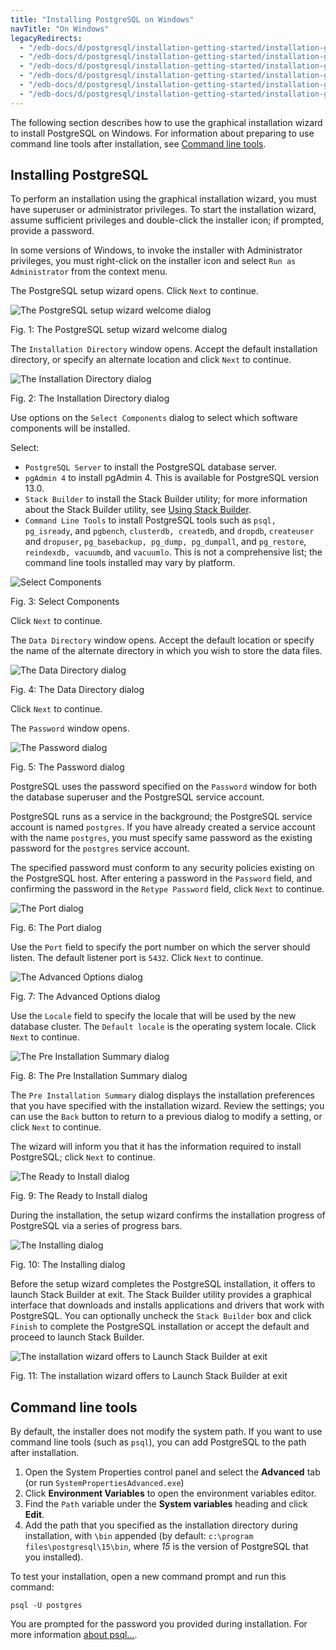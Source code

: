 ```yaml
---
title: "Installing PostgreSQL on Windows"
navTitle: "On Windows"
legacyRedirects:
  - "/edb-docs/d/postgresql/installation-getting-started/installation-guide/13.0/invoking_the_graphical_installer.html"
  - "/edb-docs/d/postgresql/installation-getting-started/installation-guide-installers/11/PostgreSQL_Installation_Guide.1.08.html"
  - "/edb-docs/d/postgresql/installation-getting-started/installation-guide-installers/12/invoking_the_graphical_installer.html"
  - "/edb-docs/d/postgresql/installation-getting-started/installation-guide-installers/9.5/PostgreSQL_Installation_Guide.1.08.html"
  - "/edb-docs/d/postgresql/installation-getting-started/installation-guide-installers/9.6/PostgreSQL_Installation_Guide.1.08.html"
  - "/edb-docs/d/postgresql/installation-getting-started/installation-guide-installers/10/PostgreSQL_Installation_Guide.1.09.html"
---
```

The following section describes how to use the graphical installation wizard to install PostgreSQL on Windows. For information about preparing to use command line tools after installation, see [Command line tools](#command-line-tools).

## Installing PostgreSQL

To perform an installation using the graphical installation wizard, you must have superuser or administrator privileges. To start the installation wizard, assume sufficient privileges and double-click the installer icon; if prompted, provide a password.

In some versions of Windows, to invoke the installer with Administrator privileges, you must right-click on the installer icon and select `Run as Administrator` from the context menu.

The PostgreSQL setup wizard opens. Click `Next` to continue.

![The PostgreSQL setup wizard welcome dialog](../images/welcome.png)

Fig. 1: The PostgreSQL setup wizard welcome dialog

The `Installation Directory` window opens. Accept the default installation directory, or specify an alternate location and click `Next` to continue.

![The Installation Directory dialog](../images/installation_directory.png)

Fig. 2: The Installation Directory dialog

Use options on the `Select Components` dialog to select which software components will be installed.

Select:

-   `PostgreSQL Server` to install the PostgreSQL database server.
-   `pgAdmin 4` to install pgAdmin 4. This is available for PostgreSQL version 13.0.
-   `Stack Builder` to install the Stack Builder utility; for more information about the Stack Builder utility, see [Using Stack Builder](../03_using_stackbuilder).
-   `Command Line Tools` to install PostgreSQL tools such as `psql, pg_isready`, and `pgbench`, `clusterdb, createdb`, and `dropdb`, `createuser` and `dropuser`, `pg_basebackup, pg_dump, pg_dumpall`, and `pg_restore`, `reindexdb, vacuumdb`, and `vacuumlo`. This is not a comprehensive list; the command line tools installed may vary by platform.

![Select Components](../images/select_components.png)

Fig. 3: Select Components

Click `Next` to continue.

The `Data Directory` window opens. Accept the default location or specify the name of the alternate directory in which you wish to store the data files.

![The Data Directory dialog](../images/data_directory.png)

Fig. 4: The Data Directory dialog

Click `Next` to continue.

The `Password` window opens.

![The Password dialog](../images/password.png)

Fig. 5: The Password dialog

PostgreSQL uses the password specified on the `Password` window for both the database superuser and the PostgreSQL service account.

PostgreSQL runs as a service in the background; the PostgreSQL service account is named `postgres`. If you have already created a service account with the name `postgres`, you must specify same password as the existing password for the `postgres` service account.

The specified password must conform to any security policies existing on the PostgreSQL host. After entering a password in the `Password` field, and confirming the password in the `Retype Password` field, click `Next` to continue.

![The Port dialog](../images/the_port_dialog.png)

Fig. 6: The Port dialog

Use the `Port` field to specify the port number on which the server should listen. The default listener port is `5432`. Click `Next` to continue.

![The Advanced Options dialog](../images/aug11_ad.png)

Fig. 7: The Advanced Options dialog

Use the `Locale` field to specify the locale that will be used by the new database cluster. The `Default locale` is the operating system locale. Click `Next` to continue.

![The Pre Installation Summary dialog](../images/preinstallation.png)

Fig. 8: The Pre Installation Summary dialog

The `Pre Installation Summary` dialog displays the installation preferences that you have specified with the installation wizard. Review the settings; you can use the `Back` button to return to a previous dialog to modify a setting, or click `Next` to continue.

The wizard will inform you that it has the information required to install PostgreSQL; click `Next` to continue.

![The Ready to Install dialog](../images/ready_to_install.png)

Fig. 9: The Ready to Install dialog

During the installation, the setup wizard confirms the installation progress of PostgreSQL via a series of progress bars.

![The Installing dialog](../images/installing.png)

Fig. 10: The Installing dialog

Before the setup wizard completes the PostgreSQL installation, it offers to launch Stack Builder at exit. The Stack Builder utility provides a graphical interface that downloads and installs applications and drivers that work with PostgreSQL. You can optionally uncheck the `Stack Builder` box and click `Finish` to complete the PostgreSQL installation or accept the default and proceed to launch Stack Builder.

![The installation wizard offers to Launch Stack Builder at exit](../images/installation_complete.png)

Fig. 11: The installation wizard offers to Launch Stack Builder at exit

## Command line tools

By default, the installer does not modify the system path. If you want to use command line tools (such as `psql`), you can add PostgreSQL to the path after installation.

1.  Open the System Properties control panel and select the **Advanced** tab (or run `SystemPropertiesAdvanced.exe`)
2.  Click **Environment Variables** to open the environment variables editor.
3.  Find the `Path` variable under the **System variables** heading and click **Edit**.
4.  Add the path that you specified as the installation directory during installation, with `\bin` appended (by default: `c:\program files\postgresql\15\bin`, where *15* is the version of PostgreSQL that you installed).

To test your installation, open a new command prompt and run this command:

```shell
psql -U postgres
```

You are prompted for the password you provided during installation. For more information [about psql...](http://postgresguide.com/utilities/psql.html).

